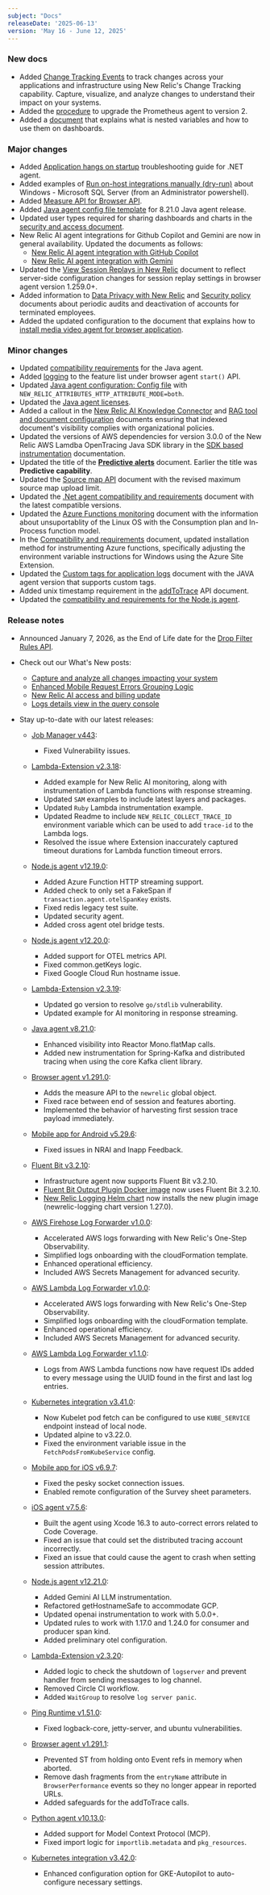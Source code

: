 ```yaml
---
subject: "Docs"
releaseDate: '2025-06-13'
version: 'May 16 - June 12, 2025'
---
```


### New docs
* Added [Change Tracking Events](/docs/change-tracking/change-tracking-events/) to track changes across your applications and infrastructure using New Relic's Change Tracking capability. Capture, visualize, and analyze changes to understand their impact on your systems.
* Added the [procedure](/docs/infrastructure/prometheus-integrations/migrations/v2-upgrade/) to upgrade the Prometheus agent to version 2.
* Added a [document](/docs/query-your-data/explore-query-data/dashboards/nested-variables/) that explains what is nested variables and how to use them on dashboards.

### Major changes

* Added [Application hangs on startup](/docs/apm/agents/net-agent/troubleshooting/app-hangs-on-startup/) troubleshooting guide for .NET agent.
* Added examples of [Run on-host integrations manually (dry-run)](/docs/infrastructure/host-integrations/troubleshooting/run-integrations-manually/) about Windows - Microsoft SQL Server (from an Administrator powershell).
* Added [Measure API for Browser API](/docs/browser/new-relic-browser/browser-apis/measure/).
* Added [Java agent config file template](/docs/apm/agents/java-agent/configuration/java-agent-config-file-template/) for 8.21.0 Java agent release.
* Updated user types required for sharing dashboards and charts in the [security and access document](/docs/query-your-data/explore-query-data/dashboards/prerequisites-to-share-dashboards-charts/).
* New Relic AI agent integrations for Github Copilot and Gemini are now in general availability. Updated the documents as follows:
    * [New Relic AI agent integration with GitHub Copilot](/docs/agentic-ai/agentic-integration/github-copilot-integration/)
    * [New Relic AI agent integration with Gemini](/docs/agentic-ai/agentic-integration/gemini-integration/)
* Updated the [View Session Replays in New Relic](/docs/browser/browser-monitoring/browser-pro-features/session-replay/view-session-replays/) document to reflect server-side configuration changes for session replay settings in browser agent version 1.259.0+.
* Added information to [Data Privacy with New Relic](https://docs.newrelic.com/docs/security/security-privacy/data-privacy/data-privacy-new-relic/#account-security) and [Security policy](/docs/licenses/license-information/referenced-policies/security-policy/) documents about periodic audits and deactivation of accounts for terminated employees.
* Added the updated configuration to the document that explains how to [install media video agent for browser application](/install/browser-media/).

### Minor changes

* Updated [compatibility requirements](/docs/apm/agents/java-agent/getting-started/compatibility-requirements-java-agent/) for the Java agent.
* Added [logging](/docs/browser/new-relic-browser/browser-apis/start/#feature-names) to the feature list under browser agent `start()` API.
* Updated [Java agent configuration: Config file](/docs/apm/agents/java-agent/configuration/java-agent-configuration-config-file/) with `NEW_RELIC_ATTRIBUTES_HTTP_ATTRIBUTE_MODE=both`.
* Updated the [Java agent licenses](/docs/licenses/product-or-service-licenses/new-relic-apm/java-agent-licenses/).
* Added a callout in the [New Relic AI Knowledge Connector](/docs/agentic-ai/knowledge-integration/overview/) and [RAG tool and document configuration](/docs/apis/nerdgraph/examples/nerdgraph-rag/) documents ensuring that indexed document's visibility complies with organizational policies.
* Updated the versions of AWS dependencies for version 3.0.0 of the New Relic AWS Lamdba OpenTracing Java SDK library in the [SDK based instrumentation](/docs/serverless-function-monitoring/aws-lambda-monitoring/instrument-lambda-function/sdk-based-instrumentation/) documentation.
* Updated the title of the <dnt>**[Predictive alerts](/docs/alerts/create-alert/set-thresholds/predictive-alerts)**</dnt> document. Earlier the title was <dnt>**Predictive capability**</dnt>.
* Updated the [Source map API](/docs/browser/new-relic-browser/browser-pro-features/upload-source-maps-api/) document with the revised maximum source map upload limit.
* Updated the [.Net agent compatibility and requirements](/docs/apm/agents/net-agent/getting-started/net-agent-compatibility-requirements/) document with the latest compatible versions.
* Updated the [Azure Functions monitoring](/docs/serverless-function-monitoring/azure-function-monitoring/install-serverless-azure-monitoring/) document with the information about unsuportablity of the Linux OS with the Consumption plan and In-Process function model.
* In the [Compatibility and requirements](/docs/serverless-function-monitoring/azure-function-monitoring/compatibility-requirement-azure-monitoring/) document, updated installation method for instrumenting Azure functions, specifically adjusting the environment variable instructions for Windows using the Azure Site Extension.
* Updated the [Custom tags for application logs](/docs/logs/logs-context/custom-tags-agent-forwarder-logs/) document with the JAVA agent version that supports custom tags.
* Added unix timestamp requirement in the [addToTrace](/docs/browser/new-relic-browser/browser-apis/addtotrace/) API document.
* Updated the [compatibility and requirements for the Node.js agent](/docs/apm/agents/nodejs-agent/getting-started/compatibility-requirements-nodejs-agent/).

### Release notes

* Announced January 7, 2026, as the End of Life date for the [Drop Filter Rules API](/eol/2025/05/drop-rule-filter/).
* Check out our What's New posts:
    * [Capture and analyze all changes impacting your system](/whats-new/2025/05/whats-new-05-19-change-tracking/)
    * [Enhanced Mobile Request Errors Grouping Logic](/whats-new/2025/06/whats-new-06-05-http-errors-consolidation-errors-inbox/)
    * [New Relic AI access and billing update](/whats-new/2025/06/whats-new-06-04-nrai/)
    * [Logs details view in the query console](/whats-new/2025/06/whats-new-06-10-logs/)

* Stay up-to-date with our latest releases:

    * [Job Manager v443](/docs/release-notes/synthetics-release-notes/job-manager-release-notes/job-manager-release-443/):
        * Fixed Vulnerability issues.

    * [Lambda-Extension v2.3.18](/docs/release-notes/lambda-extension-release-notes/lambda-extension-2.3.18/):
        * Added example for New Relic AI monitoring, along with instrumentation of Lambda functions with response streaming.
        * Updated `SAM` examples to include latest layers and packages.
        * Updated `Ruby` Lambda instrumentation example.
        * Updated Readme to include `NEW_RELIC_COLLECT_TRACE_ID` environment variable which can be used to add `trace-id` to the Lambda logs.
        * Resolved the issue where Extension inaccurately captured timeout durations for Lambda function timeout errors.
    * [Node.js agent v12.19.0](/docs/release-notes/agent-release-notes/nodejs-release-notes/node-agent-12-19-0/):
        * Added Azure Function HTTP streaming support.
        * Added check to only set a FakeSpan if `transaction.agent.otelSpanKey` exists.
        * Fixed redis legacy test suite.
        * Updated security agent.
        * Added cross agent otel bridge tests.
    * [Node.js agent v12.20.0](/docs/release-notes/agent-release-notes/nodejs-release-notes/node-agent-12-20-0/):
        * Added support for OTEL metrics API.
        * Fixed common.getKeys logic.
        * Fixed Google Cloud Run hostname issue.
    * [Lambda-Extension v2.3.19](//docs/release-notes/lambda-extension-release-notes/lambda-extension-2.3.19/):
        * Updated go version to resolve `go/stdlib` vulnerability.
        * Updated example for AI monitoring in response streaming.
    * [Java agent v8.21.0](/docs/release-notes/agent-release-notes/java-release-notes/java-agent-8210/):
        * Enhanced visibility into Reactor Mono.flatMap calls.
        * Added new instrumentation for Spring-Kafka and distributed tracing when using the core Kafka client library.
    * [Browser agent v1.291.0](/docs/release-notes/new-relic-browser-release-notes/browser-agent-release-notes/browser-agent-v1.291.0/):
        * Adds the measure API to the `newrelic` global object.
        * Fixed race between end of session and features aborting.
        * Implemented the behavior of harvesting first session trace payload immediately.
    * [Mobile app for Android v5.29.6](/docs/release-notes/mobile-apps-release-notes/new-relic-android-release-notes/new-relic-android-5296/):
        * Fixed issues in NRAI and Inapp Feedback.
    * [Fluent Bit v3.2.10](/docs/release-notes/fluentbit-release-notes/fluentbit-25-05-12/):
        * Infrastructure agent now supports Fluent Bit v3.2.10.
        * [Fluent Bit Output Plugin Docker image](https://hub.docker.com/r/newrelic/newrelic-fluentbit-output) now uses Fluent Bit 3.2.10.
        * [New Relic Logging Helm chart](https://github.com/newrelic/helm-charts/tree/master/charts/newrelic-logging) now installs the new plugin image (newrelic-logging chart version 1.27.0).
    * [AWS Firehose Log Forwarder v1.0.0](/docs/release-notes/aws-firehose-log-forwarder-release-notes/firehose-24-12-06/):
        * Accelerated AWS logs forwarding with New Relic's One-Step Observability.
        * Simplified logs onboarding with the cloudFormation template.
        * Enhanced operational efficiency.
        * Included AWS Secrets Management for advanced security.
    * [AWS Lambda Log Forwarder v1.0.0](/docs/release-notes/aws-lambda-log-forwarder-release-notes/lambda-24-12-06/):
        * Accelerated AWS logs forwarding with New Relic's One-Step Observability.
        * Simplified logs onboarding with the cloudFormation template.
        * Enhanced operational efficiency.
        * Included AWS Secrets Management for advanced security.
    * [AWS Lambda Log Forwarder v1.1.0](/docs/release-notes/aws-lambda-log-forwarder-release-notes/lambda-25-01-21/):
        * Logs from AWS Lambda functions now have request IDs added to every message using the UUID found in the first and last log entries.
    * [Kubernetes integration v3.41.0](/docs/release-notes/infrastructure-release-notes/kubernetes-integration-release-notes/kubernetes-integration-3-41-0/):
        * Now Kubelet pod fetch can be configured to use `KUBE_SERVICE` endpoint instead of local node.
        * Updated alpine to v3.22.0.
        * Fixed the environment variable issue in the `FetchPodsFromKubeService` config.
    * [Mobile app for iOS v6.9.7](/docs/release-notes/mobile-apps-release-notes/new-relic-ios-release-notes/new-relic-ios-6097/):
        * Fixed the pesky socket connection issues.
        * Enabled remote configuration of the Survey sheet parameters.
    * [iOS agent v7.5.6](/docs/release-notes/mobile-release-notes/ios-release-notes/ios-agent-756/):
        * Built the agent using Xcode 16.3 to auto-correct errors related to Code Coverage.
        * Fixed an issue that could set the distributed tracing account incorrectly.
        * Fixed an issue that could cause the agent to crash when setting session attributes.
    * [Node.js agent v12.21.0](/docs/release-notes/agent-release-notes/nodejs-release-notes/node-agent-12-21-0/):
        * Added Gemini AI LLM instrumentation.
        * Refactored getHostnameSafe to accommodate GCP.
        * Updated openai instrumentation to work with 5.0.0+.
        * Updated rules to work with 1.17.0 and 1.24.0 for consumer and producer span kind.
        * Added preliminary otel configuration.
    * [Lambda-Extension v2.3.20](/docs/release-notes/lambda-extension-release-notes/lambda-extension-2.3.20/):
        * Added logic to check the shutdown of `logserver` and prevent handler from sending messages to log channel.
        * Removed Circle CI workflow.
        * Added `WaitGroup` to resolve `log server panic`.
    * [Ping Runtime v1.51.0](/docs/release-notes/synthetics-release-notes/ping-runtime-release-notes/ping-runtime-1.51.0/):
        * Fixed logback-core, jetty-server, and ubuntu vulnerabilities.
    * [Browser agent v1.291.1](/docs/release-notes/new-relic-browser-release-notes/browser-agent-release-notes/browser-agent-v1.291.1/):
        * Prevented ST from holding onto Event refs in memory when aborted.
        * Remove dash fragments from the `entryName` attribute in `BrowserPerformance` events so they no longer appear in reported URLs.
        * Added safeguards for the addToTrace calls.
    * [Python agent v10.13.0](/docs/release-notes/agent-release-notes/python-release-notes/python-agent-101300/):
        * Added support for Model Context Protocol (MCP).
        * Fixed import logic for `importlib.metadata` and `pkg_resources`.
    * [Kubernetes integration v3.42.0](/docs/release-notes/infrastructure-release-notes/kubernetes-integration-release-notes/kubernetes-integration-3-42-0/):
        * Enhanced configuration option for GKE-Autopilot to auto-configure necessary settings.



    